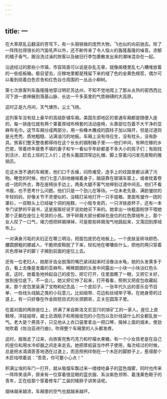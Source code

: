 ```yaml
---
---
---
```

title: 一
---




在大草原乱云翻滚的苍穹下，有一头钢铁做的庞然大物，飞也似的向前驰去。除了一阵阵拉得很长的汽笛吼声以外，还不断传来了令人恼火的轰隆轰隆的噪音。浓郁的橘子香气，跟没洗过澡的旅客以及破旧行李包裹散发出来的潮味混杂在一起。

沿途经过的那些小市镇，市容简直可以说是杂乱无章，就像阁楼里乱七八糟堆放着的一些纸板箱。极目望去，庄稼地里都是残留下来的褪了色的金黄色根茬，偶尔可以看到绕着白色农舍和红色谷仓周围的一丛丛小柳树。

第七次旅客列车轰隆隆地穿过明尼苏达州，不知不觉地爬上了那从炎热的密西西比河下游一直伸展到落基山脉、长达一千多英里的气势磅礴的大高原。

这时正是九月间，天气燠热，尘土飞扬。

这列客车没有挂上豪华的高级卧铺车厢。美国东部地区的普通车厢都是随便入座的，每一排座位就有两个罩着厚绒布椅套的活动座椅，头靠部位包着不大干净的亚麻布毛巾。这节车厢分成两部分，用一些橡木雕成的圆柱子加以隔开，但是过道则是光秃秃、质地粗糙、沾满油污的地板。车厢上没有侍应生，没有枕头，没有卧具。旅客们整天整夜都得待在这个长长的钢制箱子里——他们中间，有种庄稼的乡巴佬，带着终年疲惫不堪的妻子和乍一看似乎年龄都差不多大小的孩子们；有刚找到活计、赶去上班的工人们；还有头戴圆顶窄边礼帽、脚上穿着闪闪发亮皮鞋的推销员。

在这水泄不通的车厢里，他们口干舌燥，闷热难受，连手上的纹路里都沾满了污物。睡觉的时候，他们七歪八斜地蜷缩着身子，脑袋靠在玻璃车窗上，或者枕着卷成一团的外衣，靠在座椅扶手边上，两条大腿不客气地伸到过道中间去。他们不看书报，也不思考什么问题。他们只是一个劲儿在等待。一位未老先衰、满脸皱纹的年轻妈妈，好像关节不灵便似的，没精打采地打开一只手提箱，里面有皱作一团的罩衫，一双鞋头上已经破个洞的拖鞋，一小瓶专卖药，一只洋铁皮杯子，还有一本专门谈梦的平装书，这是报贩好说歹说劝她买下来的。她拿出一块粗面粉饼干喂她那个正躺在座位上号哭的小孩。饼干碎屑大部分都掉在座位的红色厚绒布上，那个女人叹了一口气，竭力想把碎屑掸掉，可是那些碎屑淘气地跳起来，又落回到厚绒布上。

一对满身污垢的夫妇正在嚼三明治，把面包皮扔在地板上。一个皮肤呈砖块颜色、腰圆膀粗的挪威人，干脆把皮鞋脱了下来，轻松地在嘟囔些什么，把他的两只穿着灰色厚袜子的脚丫子搁到前面的座位上去。

还有一位老妇人，她那牙齿全脱落的嘴巴紧闭起来时活像淡水龟，她的头发黄多于白，看上去像是发霉的亚麻布，稀稀朗朗的头发中间露出一小块一小块淡红色头皮。这时，她着急地拎起自己的皮包，把它打开，往里面瞧了一眼，又把它关好，放到座位底下。不一会儿，她又把它拎了起来，打开看看，照例又把皮包收藏起来。那个皮包里装满了宝物和纪念品：一个皮扣子，一张年代久远的音乐会节目单，一些线头线脑之类的小玩意儿，比如缎带、花边和丝绒带子等。在她身旁的过道上，有一只好像在作金刚怒目式的长颈鹦哥，正关在圆笼子里。

在面对面的两排座位上，挤满了来自斯洛文尼亚[1]的铁矿工的一家人。座位上皮鞋呀，洋娃娃呀，威士忌酒瓶子和用报纸包的小包包以及针线袋什么的全都乱放一气。老大是个男孩子，只见他从上衣口袋里拿出一把口琴，揩掉上面的烟末，使劲地吹着《佐治亚进行曲》，吹得整个车厢里的人头都发疼。

这时，报贩走了过来，向旅客兜售巧克力和柠檬水果糖。有一个小女孩老是在自己的座位和用水冷却器之间走来走去。她把厚纸袋当作杯子使用，每次经过的时候，总是把水滴滴答答地洒在过道上，而且照例绊倒在一个木匠的脚脖子上，惹得那个木匠咕哝着说：“乖乖，你可要小心点！”

积满尘埃的车门一打开，就从吸烟车飘过来一缕缕呛鼻子的蓝色烟雾，同时也传来一阵阵笑语声，原来有一位穿着很显眼的蓝衣服、系淡紫色领带、着浅黄色鞋子的青年，正在给那个穿着修车厂工装的矮胖子讲笑话呢。

烟味越来越浓，车厢里的空气也就越来越坏。
